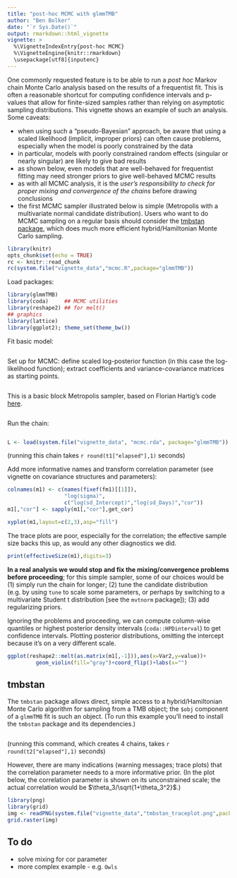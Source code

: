 ```yaml
---
title: "post-hoc MCMC with glmmTMB"
author: "Ben Bolker"
date: "`r Sys.Date()`"
output: rmarkdown::html_vignette
vignette: >
  %\VignetteIndexEntry{post-hoc MCMC}
  %\VignetteEngine{knitr::rmarkdown}
  \usepackage[utf8]{inputenc}
---
```


One commonly requested feature is to be able to run a *post hoc* Markov chain Monte Carlo analysis based on the results of a frequentist fit. This is often a reasonable shortcut for computing confidence intervals and p-values that allow for finite-sized samples rather than relying on asymptotic sampling distributions. This vignette shows an example of such an analysis. Some caveats:

- when using such a "pseudo-Bayesian" approach, be aware that using a scaled likelihood (implicit, improper priors) can often cause problems, especially when the model is poorly constrained by the data
- in particular, models with poorly constrained random effects (singular or nearly singular) are likely to give bad results
- as shown below, even models that are well-behaved for frequentist fitting may need stronger priors to give well-behaved MCMC results
- as with all MCMC analysis, it is the *user's responsibility to check for proper mixing and convergence of the chains* before drawing conclusions
- the first MCMC sampler illustrated below is simple (Metropolis with a multivariate normal candidate distribution). Users who want to do MCMC sampling on a regular basis should consider the [tmbstan package](https://CRAN.R-project.org/package=tmbstan), which does much more efficient hybrid/Hamiltonian Monte Carlo sampling.

```r
library(knitr)
opts_chunk$set(echo = TRUE)
rc <- knitr::read_chunk
rc(system.file("vignette_data","mcmc.R",package="glmmTMB"))
```

Load packages:

```r
library(glmmTMB)
library(coda)     ## MCMC utilities
library(reshape2) ## for melt()
## graphics
library(lattice)
library(ggplot2); theme_set(theme_bw())
```

Fit basic model:
```r
```

Set up for MCMC: define scaled log-posterior function (in this case the log-likelihood function); extract coefficients and variance-covariance matrices as starting points.
```r
```

This is a basic block Metropolis sampler, based on Florian Hartig's code [here](https://theoreticalecology.wordpress.com/2010/09/17/metropolis-hastings-mcmc-in-r/).

```r
```

Run the chain:

```r
```

```r
L <- load(system.file("vignette_data", "mcmc.rda", package="glmmTMB"))
```
(running this chain takes `r round(t1["elapsed"],1)` seconds)

Add more informative names and transform correlation parameter (see vignette on covariance structures and parameters):

```r
colnames(m1) <- c(names(fixef(fm1)[[1]]),
                  "log(sigma)",
                  c("log(sd_Intercept)","log(sd_Days)","cor"))
m1[,"cor"] <- sapply(m1[,"cor"],get_cor)
```

```r
xyplot(m1,layout=c(2,3),asp="fill")
```

The trace plots are poor, especially for the correlation; the effective sample size backs this up, as would any other diagnostics we did.

```r
print(effectiveSize(m1),digits=3)
```

**In a real analysis we would stop and fix the mixing/convergence problems before proceeding**; for this simple sampler, some of our choices would be (1) simply run the chain for longer; (2) tune the candidate distribution (e.g. by using `tune` to scale some parameters, or perhaps by switching to a multivariate Student t distribution [see the `mvtnorm` package]); (3) add regularizing priors.

Ignoring the problems and proceeding, we can compute column-wise quantiles or highest posterior density intervals (`coda::HPDinterval`) to get confidence intervals.
Plotting posterior distributions, omitting
the intercept because it's on a very different scale.

```r
ggplot(reshape2::melt(as.matrix(m1[,-1])),aes(x=Var2,y=value))+
         geom_violin(fill="gray")+coord_flip()+labs(x="")
```

## tmbstan

The `tmbstan` package allows direct, simple access to a hybrid/Hamiltonian Monte Carlo algorithm for sampling from a TMB object; the `$obj` component of a `glmmTMB` fit is such an object. (To run this example you'll need to install the `tmbstan` package and its dependencies.)

```r
```
(running this command, which creates 4 chains, takes `r round(t2["elapsed"],1)` seconds)

However, there are many indications (warning messages; trace plots) that the correlation parameter needs to a more informative prior. (In the plot below, the correlation parameter is shown on its unconstrained scale; the actual correlation would be $\theta_3/\sqrt{1+\theta_3^2}$.)

```r
library(png)
library(grid)
img <- readPNG(system.file("vignette_data","tmbstan_traceplot.png",package="glmmTMB"))
grid.raster(img)
```

## To do

- solve mixing for cor parameter
- more complex example - e.g. `Owls`


